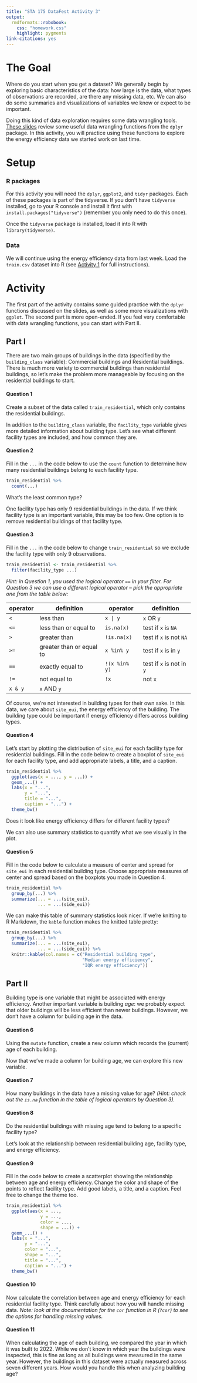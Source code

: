 ```yaml
---
title: "STA 175 DataFest Activity 3"
output: 
  rmdformats::robobook:
    css: "homework.css"
    highlight: pygments
link-citations: yes
---
```


# The Goal

Where do you start when you get a dataset? We generally begin by exploring basic characteristics of the data: how large is the data, what types of observations are recorded, are there any missing data, etc. We can also do some summaries and visualizations of variables we know or expect to be important.

Doing this kind of data exploration requires some data wrangling tools. [These slides](https://sta175.github.io/slides/data_wrangling.html) review some useful data wrangling functions from the `dplyr` package. In this activity, you will practice using these functions to explore the energy efficiency data we started work on last time.

# Setup

### R packages

For this activity you will need the `dplyr`, `ggplot2`, and `tidyr` packages. Each of these packages is part of the tidyverse. If you don't have `tidyverse` installed, go to your R console and install it first with `install.packages("tidyverse")` (remember you only need to do this once).

Once the `tidyverse` package is installed, load it into R with `library(tidyverse)`.

### Data

We will continue using the energy efficiency data from last week. Load the `train.csv` dataset into R (see [Activity 1](https://sta175-s22.github.io/class_activities/ca_1.html) for full instructions).

# Activity

The first part of the activity contains some guided practice with the `dplyr` functions discussed on the slides, as well as some more visualizations with `ggplot`. The second part is more open-ended. If you feel very comfortable with data wrangling functions, you can start with Part II.

## Part I

There are two main groups of buildings in the data (specified by the `building_class` variable): Commercial buildings and Residential buildings. There is much more variety to commercial buildings than residential buildings, so let's make the problem more manageable by focusing on the residential buildings to start.

:::{.question}
#### Question 1

Create a subset of the data called `train_residential`, which only contains the residential buildings.

:::

In addition to the `building_class` variable, the `facility_type` variable gives more detailed information about building type. Let's see what different facility types are included, and how common they are.

:::{.question}
#### Question 2

Fill in the `...` in the code below to use the `count` function to determine how many residential buildings belong to each facility type.

```r
train_residential %>%
  count(...)
```

What's the least common type?
:::

One facility type has only 9 residential buildings in the data. If we think facility type is an important variable, this may be too few. One option is to remove residential buildings of that facility type.

:::{.question}
#### Question 3

Fill in the `...` in the code below to change `train_residential` so we exclude the facility type with only 9 observations.

```r
train_residential <- train_residential %>%
  filter(facility_type ...)
```
:::

*Hint: in Question 1, you used the logical operator `==` in your filter. For Question 3 we can use a different logical operator -- pick the appropriate one from the table below:*


| operator | definition | operator | definition |
| --- | --- | --- | --- |
| `<`         | less than | `x | y` | `x` OR `y` |
| `<= ` | less than or equal to | `is.na(x)` | test if `x` is `NA` |
| `>` | greater than | `!is.na(x)` |  test if `x` is not `NA` |
| `>=` | greater than or equal to | `x %in% y` | test if `x` is in `y` |
| `==` | exactly equal to | `!(x %in% y)`| test if `x` is not in `y`|
| `!=` | not equal to | `!x` | not `x` |
| `x & y` | `x` AND `y` | | |


Of course, we're not interested in building types for their own sake. In this data, we care about `site_eui`, the energy efficiency of the building. The building type could be important if energy efficiency differs across building types.

:::{.question}
#### Question 4

Let's start by plotting the distribution of `site_eui` for each facility type for residential buildings. Fill in the code below to create a boxplot of `site_eui` for each facility type, and add appropriate labels, a title, and a caption.

```r
train_residential %>%
  ggplot(aes(x = ..., y = ...)) +
  geom_...() +
  labs(x = "...", 
       y = "...",
       title = "...",
       caption = "...") +
  theme_bw()
```

Does it look like energy efficiency differs for different facility types?
:::

We can also use summary statistics to quantify what we see visually in the plot.

:::{.question}
#### Question 5

Fill in the code below to calculate a measure of center and spread for `site_eui` in each residential building type. Choose appropriate measures of center and spread based on the boxplots you made in Question 4.

```r
train_residential %>%
  group_by(...) %>%
  summarize(... = ...(site_eui),
            ... = ...(side_eui))
```
:::

We can make this table of summary statistics look nicer. If we're knitting to R Markdown, the `kable` function makes the knitted table pretty: 

```r
train_residential %>%
  group_by(...) %>%
  summarize(... = ...(site_eui),
            ... = ...(side_eui)) %>%
  knitr::kable(col.names = c("Residential building type", 
                             "Median energy efficiency",
                             "IQR energy efficiency"))
```

## Part II

Building type is one variable that might be associated with energy efficiency. Another important variable is building *age*: we probably expect that older buildings will be less efficient than newer buildings. However, we don't have a column for building age in the data.

:::{.question}
#### Question 6

Using the `mutate` function, create a new column which records the (current) age of each building.
:::

Now that we've made a column for building age, we can explore this new variable.

:::{.question}
#### Question 7

How many buildings in the data have a missing value for age? *(Hint: check out the `is.na` function in the table of logical operators by Question 3).*
:::

:::{.question}
#### Question 8

Do the residential buildings with missing age tend to belong to a specific facility type?
:::

Let's look at the relationship between residential building age, facility type, and energy efficiency.

:::{.question}
#### Question 9

Fill in the code below to create a scatterplot showing the relationship between age and energy efficiency. Change the color and shape of the points to reflect facility type. Add good labels, a title, and a caption. Feel free to change the theme too.

```r
train_residential %>%
  ggplot(aes(x = ...,
             y = ...,
             color = ...,
             shape = ...)) +
  geom_...() +
  labs(x = "...",
       y = "...",
       color = "...",
       shape = "...",
       title = "...",
       caption = "...") +
  theme_bw()
```
:::

:::{.question}
#### Question 10

Now calculate the correlation between age and energy efficiency for each residential facility type. Think carefully about how you will handle missing data. *Note: look at the documentation for the `cor` function in R (`?cor`) to see the options for handling missing values.*
:::

:::{.question}
#### Question 11

When calculating the age of each building, we compared the year in which it was built to 2022. While we don't know in which year the buildings were inspected, this is fine as long as all buildings were measured in the same year. However, the buildings in this dataset were actually measured across seven different years. How would you handle this when analyzing building age?
:::